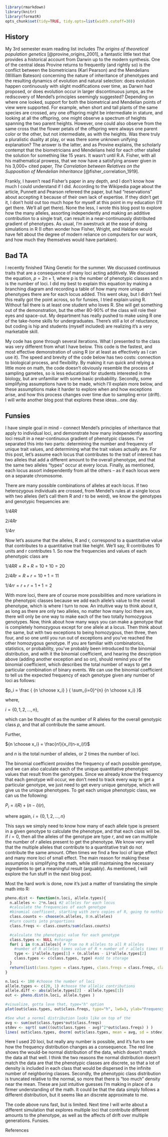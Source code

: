 ```r
library(rmarkdown)
library(knitr)
library(formatR)
opts_chunk$set(tidy=TRUE, tidy.opts=list(width.cutoff=30))
```



History 
------

My 3rd semester exam reading list includes *The origins of theoretical population genetics* [@provine_origins_2001], a fantastic little text that provides a historical account from Darwin up to the modern synthesis. One of the central ideas Provine returns to frequently (and rightly so) is the conflict between the biometricians (Karl Pearson) and the Mendelians (William Bateson) concerning the nature of inheritance of phenotypes and the resulting dynamics of evolution and natural selection: does evolution happen continuously with slight modifications over time, as Darwin had proposed, or does evolution occur in larger discontinuous jumps, as the rediscovery of Mendel's principles seemingly suggested? Depending on where one looked, support for both the biometrical and Mendelian points of view were supported. For example, when short and tall plants of the same species are crossed, any one offspring might be intermediate in stature, and looking at all the offspring, one might observe a spectrum of heights spanning the two parent heights. However, one could also observe from the same cross that the flower petals of the offspring were always one parent color or the other, but not intermediate, as with the heights. Was there truly a pluralistic duality at play, or was there some unknown unifying explanation? The answer is the latter, and as Provine explains, the scholarly contempt that the biometricians and Mendelians held for each other stalled the solution for something like 15 years. It wasn't until R.A. Fisher, with all his mathematical prowess, that we now have a satisfying answer given in his 3,000+ cited paper, *The Correlation between Relatives on the Supposition of Mendelian Inheritance* [@fisher_correlation_1919]. 

Frankly, I haven't read Fisher's paper in any depth, and I don't know how much I could understand if I did. According to the Wikipedia page about the article, Punnett and Pearson refereed the paper, but had "reservations" about accepting it because of their own lack of expertise. If they didn't get it, I don't hold out too much hope for myself at this point in my education (I'll get there. We'll all get there). None the less, I wrote this blog post to explore how the many alleles, assorting independently and making an additive contribution to a single trait, can result in a near-continuously distributed gradient of phenotypes. As usual, I'm awestruck at the ease of doing simulations in R (I often wonder how Fisher, Wright, and Haldane would have felt about the degree of modern reliance on computers for our work, and how much they themselves would have partaken).

Bad TA
------

I recently finished TAing Genetic for the summer. We discussed continuous traits that are a consequence of many loci acting additively. We discussed the equation, $p = 2n + 1$, where p is the number of phenotypic classes and n is the number of loci. I did my best to explain this equation by making a branching diagram and recording a table of how many more unique phenotypes there are for each locus added. This went okay, but I didn't feel this really got the point across, so for funsies, I tried explain using R. Without fail there is at least one student who loves R. She will get something out of the demonstration, but the other 80-90% of the class will role their eyes and space-out. My department has really pushed to make using R one of the take-home skills for undergraduates. There's still a lot of reluctance, but coding is hip and students (myself included) are realizing it's a very marketable skill.

My code has gone through several iterations. What I presented to the class was very different from what I have below. This code is the fastest, and most effective demonstration of using R (or at least as effectively as I can use it). The speed and brevity of the code below has two costs: connection to biological process, and flexibility. By making it run quick and relying a little more on math, the code doesn't obviously resemble the process of sampling gametes, so is less educational for students interested in the biology, but are unfamiliar with some basic probability. Secondly, some simplifying assumptions have to be made, which I'll explain more below, and these assumptions make it harder to explore when and how exceptions arise, and how this process changes over time due to sampling error (drift). I will write another blog post that explores these ideas...one day.

Funsies
-------

I have simple goal in mind -- connect Mendel's principles of inheritance that apply to individual loci, and demonstrate how many independently assorting loci result in a near-continuous gradient of phenotypic classes. I've separated this into two parts: determining the number and frequency of unique trait values, and determining what the trait values actually are. For this post, let's assume each locus that contributes to the trait of interest has two alleles that add a different amount to the overall phenotype, and that the same two alleles "types" occur at every locus. Finally, as mentioned, each locus assort independently from all the others -- as if each locus were on a separate chromosome.

There are many possible combinations of alleles at each locus. If two heterozygous individuals are crossed, from Mendel's rules at a single locus with two alleles (let's call them R and r to be weird), we know the genotypes and genotypic frequencies are:

$1/4 RR$

$2/4 Rr$

$1/4 rr$

Now let's assume that the alleles, R and r, correspond to a quantitative value that contributes to a quantitative trait like height. We'll say, R contributes 10 units and r contributes 1. So now the frequencies and values of each phenotypic class are

$1/4 RR = R + R = 10 + 10 = 20$

$2/4 Rr = R + r = 10 + 1 = 11$

$1/4 rr = r + r = 1 + 1 = 2$

With more loci, there are of course more possibilities and more variations in the phenotypic classes because we add each allele's value to the overall phenotype, which is where I turn to now. An intuitive way to think about it, as long as there are only two alleles, no matter how many loci there are, there will only be one way to make each of the two totally homozygous genotypes. Now, think about how many ways you can make a genotype that is completely homozygous except for one allele at a locus. Then think about the same, but with two exceptions to being homozygous, then three, then four, and so one until you run out of exceptions and you've reached the other homozygous genotype. If you are familiar with combinatorics, statistics, or probability, you've probably been introduced to the binomial distribution, and with it the binomial coefficient, and hearing the description above (adding another exception and so on), should remind you of the binomial coefficient, which describes the total number of ways to get a particular combination of binary events. We can use the binomial coefficient to tell us the expected frequency of each genotype given any number of loci as follows:

$p_i = \frac { {n \choose x_i} } { \sum_{i=0}^{n} {n \choose x_i} }$

where,

$i = \{0, 1, 2, ..., n\}$, 

which can be thought of as the number of R alleles for the overall genotypic class $p$, and that all contribute the same amount.

Further,

${n \choose x_i} = \frac{n!}{x_i!(n-x_i)!}$

and $n$ is the total number of alleles, or 2 times the number of loci.

The binomial coefficient provides the frequency of each possible genotype, and we can also calculate each of the unique quantitative phenotypic values that result from the genotypes. Since we already know the frequency that each genotype will occur, we don't need to track every way to get a particular genotype, we just need to get every unique genotype, which will give us the unique phenotypes. To get each unique phenotypic class, we can us the following:

$P_i = i(R) + (n - i)(r)$,

where again,
$i = \{0, 1, 2, ..., n\}$

This says we simply need to know how many of each allele type is present in a given genotype to calculate the phenotype, and that each class will be. if $i = 0$, then all the alleles of the genotype are type $r$, and we can multiple the number of $r$ alleles present to get the phenotype. We know very well that the multiple alleles that contribute to a quantitative trait do not contribute the same amount. Often times we find a few loci of large effect and many more loci of small effect. The main reason for making these assumption is simplifying the math, while still maintaining the necessary ingredients to get a meaningful result (arguably). As mentioned, I will explore the fun stuff in the next blog post.

Most the hard work is done, now it's just a matter of translating the simple math into R:

```r
pheno.dist <- function(n.loci, allele.types){
  n.alleles <- 2*n.loci #2 alleles for each locus
  #calculate the frequencies of each genotype
  #binomial coefficent, starting with zero copies of R, going to nothing but copies of R
  class.counts <- choose(n.alleles, 0:n.alleles) 
  #turn counts into proportions
  class.freqs <- class.counts/sum(class.counts)

  #calculate the phenotypic value for each genotype
  class.types <- NULL #storage
  for( i in 0:n.alleles){ # from no R alleles to all R alleles
    #number of R alleles times value of R + number of r allels times their value
    type <- i*allele.types[1] + (n.alleles - i)*allele.types[2]
    class.types <- c(class.types, type) #add to storage
  }  
  return(list(class.types = class.types, class.freqs = class.freqs, class.counts = class.counts))
}

n.loci <- 100 #choose the number of loci
allele.types <- c(20, 1) #choose the allelic contributions
allele.diff <- abs(allele.types[2] - allele.types[1])
out <- pheno.dist(n.loci, allele.types )

#visualize, gotta love that, type="h" option
plot(out$class.types, out$class.freqs, type="h", lwd=3, ylab="Frequency of phenotypic class", xlab="Phenotypic classes")

#See what a normal distribution looks like on top of the 
avg <- sum(out$class.types*out$class.freqs)
stdev <- sqrt( sum(((out$class.types - avg)^2*out$class.freqs) ) )
lines( out$class.types, dnorm( out$class.types, mean = avg, sd = stdev), col="red", lwd=6)
```

Here I used 20 loci, but really any number is possible, and it's fun to see how the frequency distribution changes as a consequence. The red line shows the would-be normal distribution of the data, which doesn't match the data all that well. I think the two reasons the normal distribution doesn't match the data are that the phenotypic classes are discrete, so that a lot of density is included in each class that would be dispersed in the infinite number of neighboring classes. Secondly, the phenotypic class distribution is truncated relative to the normal, so more that there is "too much" density near the mean. These are just intuitive guesses I'm making in place of a firmer understanding of the math. It could be that the data simply follows a different distribution, but it seems like an discrete approximate to me.

The code above runs fast, but is limited. Next time I will write about a different simulation that explores multiple loci that contribute different amounts to the phenotype, as well as the affects of drift over multiple generations. Funsies.


References